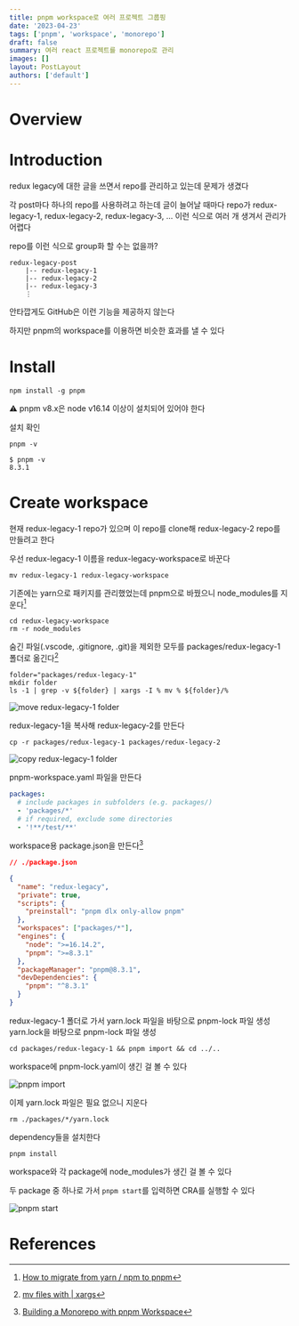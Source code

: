 ```yaml
---
title: pnpm workspace로 여러 프로젝트 그룹핑
date: '2023-04-23'
tags: ['pnpm', 'workspace', 'monorepo']
draft: false
summary: 여러 react 프로젝트를 monorepo로 관리
images: []
layout: PostLayout
authors: ['default']
---
```


# Overview

<TOCInline toc={props.toc} exclude="Overview" toHeading={2} />

# Introduction

redux legacy에 대한 글을 쓰면서 repo를 관리하고 있는데 문제가 생겼다

각 post마다 하나의 repo를 사용하려고 하는데 글이 늘어날 때마다 repo가 redux-legacy-1, redux-legacy-2, redux-legacy-3, ... 이런 식으로 여러 개 생겨서 관리가 어렵다

repo를 이런 식으로 group화 할 수는 없을까?

```
redux-legacy-post
    |-- redux-legacy-1
    |-- redux-legacy-2
    |-- redux-legacy-3
    ⋮
```

안타깝게도 GitHub은 이런 기능을 제공하지 않는다

하지만 pnpm의 workspace를 이용하면 비슷한 효과를 낼 수 있다

# Install

```shell
npm install -g pnpm
```

⚠ pnpm v8.x은 node v16.14 이상이 설치되어 있어야 한다

설치 확인

```shell
pnpm -v
```
```
$ pnpm -v
8.3.1
```

# Create workspace

현재 redux-legacy-1 repo가 있으며 이 repo를 clone해 redux-legacy-2 repo를 만들려고 한다

우선 redux-legacy-1 이름을 redux-legacy-workspace로 바꾼다

```shell
mv redux-legacy-1 redux-legacy-workspace
```

기존에는 yarn으로 패키지를 관리했었는데 pnpm으로 바꿨으니 node_modules를 지운다[^1]

```shell
cd redux-legacy-workspace
rm -r node_modules
```

숨긴 파일(.vscode, .gitignore, .git)을 제외한 모두를 packages/redux-legacy-1 폴더로 옮긴다[^2]

```shell
folder="packages/redux-legacy-1"
mkdir folder
ls -1 | grep -v ${folder} | xargs -I % mv % ${folder}/%
```

![move redux-legacy-1 folder](/static/images/monorepo/move-legacy-1.png)

redux-legacy-1을 복사해 redux-legacy-2를 만든다

```shell
cp -r packages/redux-legacy-1 packages/redux-legacy-2
```

![copy redux-legacy-1 folder](/static/images/monorepo/copy-legacy-1.png)

pnpm-workspace.yaml 파일을 만든다

```yaml
packages:
  # include packages in subfolders (e.g. packages/)
  - 'packages/*'
  # if required, exclude some directories
  - '!**/test/**'
```

workspace용 package.json을 만든다[^3]

```json
// ./package.json

{
  "name": "redux-legacy",
  "private": true,
  "scripts": {
    "preinstall": "pnpm dlx only-allow pnpm"
  },
  "workspaces": ["packages/*"],
  "engines": {
    "node": ">=16.14.2",
    "pnpm": ">=8.3.1"
  },
  "packageManager": "pnpm@8.3.1",
  "devDependencies": {
    "pnpm": "^8.3.1"
  }
}
```

redux-legacy-1 폴더로 가서 yarn.lock 파일을 바탕으로 pnpm-lock 파일 생성
yarn.lock을 바탕으로 pnpm-lock 파일 생성

```shell
cd packages/redux-legacy-1 && pnpm import && cd ../..
```

workspace에 pnpm-lock.yaml이 생긴 걸 볼 수 있다

![pnpm import](/static/images/monorepo/pnpm-import.png)

이제 yarn.lock 파일은 필요 없으니 지운다

```shell
rm ./packages/*/yarn.lock
```

dependency들을 설치한다

```shell
pnpm install
```

workspace와 각 package에 node_modules가 생긴 걸 볼 수 있다

두 package 중 하나로 가서 `pnpm start`를 입력하면 CRA를 실행할 수 있다

![pnpm start](/static/images/monorepo/pnpm-start.png)

# References

[^1]: [How to migrate from yarn / npm to pnpm](https://dev.to/andreychernykh/yarn-npm-to-pnpm-migration-guide-2n04)
[^2]: [mv files with | xargs](https://askubuntu.com/a/487038)
[^3]: [Building a Monorepo with pnpm Workspace](https://dev.to/soom/building-a-monorepo-with-pnpm-workspace-1544)
